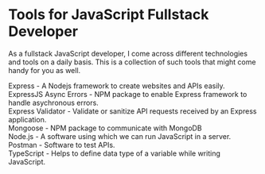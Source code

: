 

<Layout>
<SEO title="Tools for JavaScript Fullstack Developer" />
<JSLayout>

# Tools for JavaScript Fullstack Developer

As a fullstack JavaScript developer, I come across different technologies and tools on a daily basis. This is a collection of such tools that might come handy for you as well.

<Olink link="https://expressjs.com/">Express</Olink> - A Nodejs framework to create websites and APIs easily.
<br/>
<Olink link="https://www.npmjs.com/package/express-async-errors">ExpressJS Async Errors</Olink> - NPM package to enable Express framework to handle asychronous errors.
<br/>
<Olink link="https://express-validator.github.io">Express Validator</Olink> - Validate or sanitize API requests received by an Express application.
<br/>
<Olink link="https://mongoosejs.com/">Mongoose</Olink> - NPM package to communicate with MongoDB
<br/>
<Olink link="https://nodejs.org">Node.js</Olink> - A software using which we can run JavaScript in a server.
<br/>
<Olink link="https://www.postman.com/">Postman</Olink> - Software to test APIs.
<br/>
<Olink link="https://www.typescriptlang.org/">TypeScript</Olink> - Helps to define data type of a variable while writing JavaScript.


</JSLayout>
</Layout>
